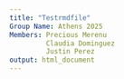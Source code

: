 ```yaml
---
title: "Testrmdfile"
Group Name: Athens 2025
Members: Precious Merenu 
         Claudia Dominguez
         Justin Perez
output: html_document
---
```


